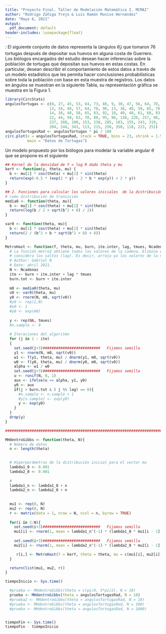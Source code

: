 ```yaml
---
title: "Proyecto Final. Taller de Modelación Matemática I. MCMAI"
author: "Rodrigo Zúñiga Trejo & Luis Ramón Munive Hernández"
date: "Mayo 6, 2021"
output:
  pdf_document: default
header-includes: \usepackage{float}
---
```


\textbf{Problema-1}: El siguiente conjunto de datos representa la \textit{dirección} (ángulos $\theta_i$) que tomaron 76 tortugas después de depositar sus huevos en alguna costa de Guerrero. Los biólogos encargados del estudio desean hacer inferencias sobre la población de tortugas que depositan sus huevos en estas costas. En particular, desean describir el comportamiento de estos datos a través de un modelo estadístico que les permita hacer conclusiones probabilísticas sobre toda la población con base en esta muestra de registros. Los datos en ángulos se muestran en la siguiente Tabla, su representación gráfica se muestra en la Figura 1.

\begin{table}[H]
\begin{center}
\begin{tabular}{rrrrrrrrrrr}
\hline
8 & 27 & 45 & 53 & 64 & 73 & 88 & 96 & 138 & 226 & 257 \\
9 & 30 & 47 & 56 & 64 & 78 & 88 & 98 & 153 & 237 & 268 \\
13 & 34 & 48 & 57 & 64 & 78 & 90 & 100 & 153 & 238 & 285 \\
13 & 38 & 48 & 58 & 65 & 78 & 92 & 103 & 155 & 243 & 319 \\
14 & 38 & 48 & 58 & 65 & 83 & 92 & 106 & 204 & 244 & 343 \\
18 & 40 & 48 & 61 & 68 & 83 & 93 & 113 & 215 & 250 & 350 \\
22 & 44 & 50 & 63 & 70 & 88 & 95 & 118 & 223 & 251 & \\
\hline
\end{tabular}
\end{center}
\end{table}

```r
library(CircStats)
angulosTortugas <- c(8, 27, 45, 53, 64, 73, 88, 9, 30, 47, 56, 64, 78, 88,
                    13, 34, 48, 57, 64, 78, 90, 13, 38, 48, 58, 65, 78, 92,
                    14, 38, 48, 58, 65, 83, 92, 18, 40, 48, 61, 68, 83, 93,
                    22, 44, 50, 63, 70, 88, 95, 96, 138, 226, 257, 98, 153,
                    237, 268, 100, 153, 238, 285, 103, 155, 243, 319, 106,
                    204, 244, 343, 113, 215, 250, 350, 118, 223, 251)
angulosTortugasRad <- angulosTortugas * pi / 180
circ.plot(x = angulosTortugasRad, stack = TRUE, bins = 23, shrink = 1.5, dotsep = 20, 
          main = "Datos de Tortugas")
```

Un modelo propuesto por los biólogos para modelar la variable angular $\theta$ que se propone es el siguiente

```r
## Kernel de la densidad de Y = log R dado theta y mu
kerY <- function(y, theta, mu) {
  b <- mu[1] * cos(theta) + mu[2] * sin(theta)
  return(exp(-0.5 * (exp(2 * y) - 2 * b * exp(y)) + 2 * y))
}

## 2. Funciones para calcular los valores iniciales  de la distribución Normal que se usará
# como distribución de transición 
media0 <- function(theta, mu){
  b <- mu[1] * cos(theta) + mu[2] * sin(theta)
  return(log(b / 2 + sqrt(b^2 + 8) / 2))
}

var0 <- function(theta, mu){
  b <- mu[1] * cos(theta) + mu[2] * sin(theta)
  return(2 / (b^2 + b * sqrt(b^2 + 8) + 8))
}

MetroHast <- function(f, theta, mu, burn, ite.inter, lag, tmues, Ncadenas){
  # La función metro2 obtiene todos los valores de la cadena. Elimina el  periodo de calentamiento y 
  # considera los saltos (lag). Es decir, arroja ya los valores de la muestra final.
  # Author: Gabriel N
  # Date: abril 2021.
  N <- Ncadenas
  ite <- burn + ite.inter + lag * tmues
  burn.tot <- burn + ite.inter
  
  m0 <- media0(theta, mu)
  v0 <- var0(theta, mu)
  y0 <- rnorm(N, m0, sqrt(v0))
  #y0 <- rep(1,N)
  #y0 <- 1
  #y0 <- exp(m0)
  
  y <- rep(NA, tmues)
  #n.sample <- 0
  
  # Iteraciones del algoritmo
  for (j in 1 : ite)
  {
    set.seed(j+3)##########################   Fijamos semilla
    y1 <- rnorm(N, m0, sqrt(v0))
    w1 <- f(y1, theta, mu) / dnorm(y1, m0, sqrt(v0))
    w0 <- f(y0, theta, mu) / dnorm(y0, m0, sqrt(v0))
    alpha <- w1 / w0
    set.seed(j+3)##########################   Fijamos semilla
    u <- runif(N, 0, 1)
    aux <- ifelse(u <= alpha, y1, y0)
    y0 <- aux
    if(j > burn.tot & ( j %% lag) == 0){
      #n.sample <- n.sample + 1
      #y[n.sample] <- exp(y0)
      y <- exp(y0)
    }
  }
  drop(y)
}

################################################################################

MHdentroGibbs <- function(theta, N){
  # Número de datos
  n <- length(theta)

  
  # Hiperparámetros de la distribución inicial para el vector mu
  lambda1_0 <- 0.001
  lambda2_0 <- 0.001
  
  #
  lambda1_n <- lambda1_0 + n
  lambda2_n <- lambda2_0 + n
  
  
  mu1 <- rep(0, N)
  mu2 <- rep(0, N)
  r <- matrix(data = 1, nrow = N, ncol = n, byrow = TRUE)
  
  for(i in 2:N){
    set.seed(i+3)##########################   Fijamos semilla
    mu1[i] <- rnorm(1, mean = lambda1_n^(-1) * (lambda1_0 * mu1[i - 1] + n * mean(r[i - 1, ] * cos(theta))), sd = 1 / sqrt(lambda1_n))
    
    set.seed(i+3)##########################   Fijamos semilla
    mu2[i] <- rnorm(1, mean = lambda2_n^(-1) * (lambda2_0 * mu2[i - 1] + n * mean(r[i - 1, ] * sin(theta))), sd = 1 / sqrt(lambda2_n))

     r[i,] <- MetroHast(f = kerY, theta = theta, mu = c(mu1[i], mu2[i]), burn = 2500, ite.inter = 500, lag = 1, tmues = 1, n)
  }

  return(list(mu1, mu2, r))
}

```

```r
tiempoInicio <- Sys.time()

  #prueba <- MHdentroGibbs(theta = c(pi/4, 3*pi/2), N = 10)
  prueba <- MHdentroGibbs(theta = angulosTortugasRad, N = 10)
  #prueba2 <- MHdentroGibbs(theta = angulosTortugasRad, N = 10)
  #prueba <- MHdentroGibbs(theta = angulosTortugasRad, N = 100)
  #prueba <- MHdentroGibbs(theta = angulosTortugasRad, N = 1000)


tiempoFin <- Sys.time()
tiempoFin - tiempoInicio
```



